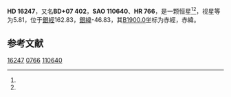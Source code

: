 {{Starbox begin
| name = HD 16247
}}
{{Starbox observe
| epoch = [[J2000.0|J2000.0]]
| constell = {{星座名待查}}<ref name=SIMBAD>{{cite web
 | url=http://simbad.u-strasbg.fr/simbad/sim-id?Ident=HR+766
 | title=Pulsating variable Star
 | publisher=Centre de Données astronomiques de Strasbourg
 | work=SIMBAD
 | accessdate=2012-07-13
 | archive-date=2016-03-16
 | archive-url=https://web.archive.org/web/20160316082944/http://simbad.u-strasbg.fr/simbad/sim-id?Ident=HR+766
 | dead-url=no
 }}</ref><ref name=DATA>{{cite web
 | url=http://vizier.u-strasbg.fr/viz-bin/VizieR-5?-out.add=.&-source=5050&-corr=PK=HR&-out.max=9999&HR=766
 | title=VizieR Detailed Page
 | accessdate=2012-07-13
 | archive-date=2016-03-05
 | archive-url=https://web.archive.org/web/20160305032230/http://vizier.u-strasbg.fr/viz-bin/VizieR-5?-out.add=.&-source=5050&-corr=PK=HR&-out.max=9999&HR=766
 | dead-url=no
 }}</ref>
| 星官 = 
| ra = {{RA|2|36|35.1}}<ref name=SIMBAD /><ref name=DATA />
| dec = {{DEC|+7|43|47}}<ref name=SIMBAD /><ref name=DATA />
| appmag_v = 5.81<ref name=SIMBAD /><ref name=DATA />
}}
{{Starbox character
| class = gK0<ref name=SIMBAD /><ref name=DATA />
| b-v = 1.04<ref name=SIMBAD /><ref name=DATA />
| u-b = 0.86<ref name=SIMBAD /><ref name=DATA />
| r-i = <ref name=SIMBAD /><ref name=DATA />
| variable = 
}}
{{Starbox astrometry
| radial_v = 0.86
| prop_mo_ra = -25
| parallax = 
| p_error = 
}}
{{Starbox catalog
| names =BD+07 402，[[SAO星表|SAO]] 110640，[[HD星表|HD]] 16247，[[HR星表|HR]] 766}}
{{Starbox reference |Simbad=HR+766}}
{{Starbox end}}

'''HD 16247'''，又名'''BD+07 402'''，'''SAO 110640'''、'''HR 766'''，是一颗恒星<ref name=SIMBAD /><ref name=DATA />，视星等为5.81，位于[[銀道座標系|銀經]]162.83，[[銀道座標系|銀緯]]-46.83，其[[B1900.0|B1900.0]]坐标为赤經{{RA|2|31|17.1}}，赤緯{{DEC|+7|-46.83|41}}。

== 参考文献 ==
{{reflist}}

{{star-stub}}

[[Category:HD和HDE天體|16247]]
[[Category:HR天體|0766]]
[[Category:SAO天體|110640]]